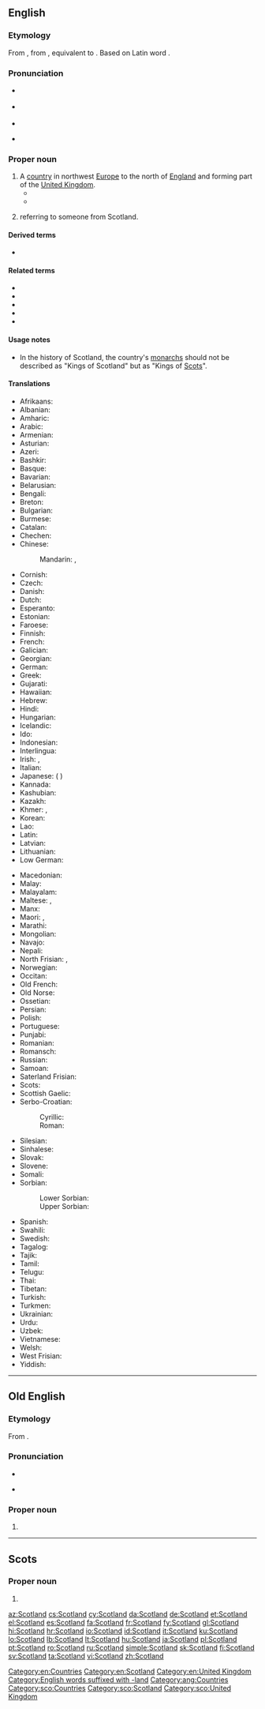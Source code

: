 ==English==
{{wikipedia}}

===Etymology===
From {{etyl|enm|en}}, from {{etyl|ang|en}} {{m|ang|Scotland||Ireland", later also "Scotland|lit=land of the Scots}}, equivalent to {{compound|Scot|land|lang=en|nocat=1}}. Based on Latin word {{m|la|Scotus||Gael}}.

===Pronunciation===
* {{a|UK}} {{IPA|/ˈskɒt.lənd/|lang=en}}
* {{a|US}} {{IPA|/ˈskɑt.lənd/|lang=en}}
* {{audio|en-us-Scotland.ogg|Audio (US)|lang=en}}
* {{a|Scotland|North England}} {{IPA|/ˈskɔʔ.lənd/|lang=en}}

===Proper noun===
{{en-proper noun}}

# A [[country]] in northwest [[Europe]] to the north of [[England]] and forming part of the [[United Kingdom]].
#*{{quote-video||date=Sep 14 2014|{{w|John Oliver}}|{{w|Last Week Tonight with John Oliver}}|1|17|episode=Scottish Independence|network=HBO||Our main story this week is '''Scotland'''. Americans know it as the birthplace of Shrek, and, and that accent you think you can do but actually can’t.}}
#*{{quote-video||date=Sep 14 2014|{{w|John Oliver}}|{{w|Last Week Tonight with John Oliver}}|1|17|episode=Scottish Independence|network=HBO||That’s right. Not even English flag poles can suddenly start treating '''Scotland''' with the respect it deserves. “Get this rag off me! Get it off! I can’t! Get this blue mess off me!”}}
# {{surname|habitational||lang=en|dot=}} referring to someone from Scotland.

====Derived terms====
* {{l|en|Scotland Yard}}

====Related terms====
* {{l|en|Scotch}}
* {{l|en|Scottish}}
* {{l|en|Scots}}
* {{l|en|Scotsman}}
* {{l|en|Scotswoman}}

====Usage notes====
*In the history of Scotland, the country's [[monarch]]s should not be described as "Kings of Scotland" but as "Kings of [[Scots]]".

====Translations====
{{trans-top|country in northwest Europe to the north of England}}
* Afrikaans: {{t|af|Skotland}}
* Albanian: {{t+|sq|Skocia}}
* Amharic: {{t|am|ስኮትላንድ}}
* Arabic: {{t|ar|إِسْكُتْلَنْدَا|f}}
* Armenian: {{t|hy|Շոտլանդիա}}
* Asturian: {{t+|ast|Escocia}}
* Azeri: {{t+|az|Şotlandiya}}
* Bashkir: {{t|ba|Шотландия}}
* Basque: {{t+|eu|Eskozia}}
* Bavarian: {{t|bar|Schottland}}
* Belarusian: {{t|be|Шатландыя|f|tr=Šatlándyja}}
* Bengali: {{t|bn|স্কটল্যান্ড|tr=skaṭlyānḍa|sc=Beng}}
* Breton: {{t+|br|Bro-Skos}}
* Bulgarian: {{t|bg|Шотландия|f|tr=Šotlándija}}
* Burmese: {{t|my|စကော့တလန်နိုင်ငံ}}
* Catalan: {{t+|ca|Escòcia|f}}
* Chechen: {{t|ce|Шотланди}}
* Chinese:
*: Mandarin: {{t+|cmn|蘇格蘭|sc=Hani}}, {{t+|cmn|苏格兰|tr=Sūgélán|sc=Hani}}
* Cornish: {{t|kw|Alban}}
* Czech: {{t+|cs|Skotsko}}
* Danish: {{t+|da|Skotland}}
* Dutch: {{t+|nl|Schotland}}
* Esperanto: {{t|eo|Skotlando}}
* Estonian: {{t+|et|Šotimaa}}
* Faroese: {{t|fo|Skotland|n}}
* Finnish: {{t+|fi|Skotlanti}}
* French: {{t+|fr|Écosse|f}}
* Galician: {{t+|gl|Escocia}}
* Georgian: {{t|ka|შოტლანდია}}
* German: {{t+|de|Schottland|n}}
* Greek: {{t+|el|Σκωτία|f}}
* Gujarati: {{t|gu|સ્કોટલેન્ડ}}
* Hawaiian: {{t|haw|Kekokia}}
* Hebrew: {{t|he|סקוטלנד|m|tr=skótland}}
* Hindi: {{t|hi|स्कॉटलैंड|tr=skoṭlaiṇḍ}}
* Hungarian: {{t+|hu|Skócia}}
* Icelandic: {{t+|is|Skotland}}
* Ido: {{t+|io|Skotia}}
* Indonesian: {{t|id|Skotlandia}}
* Interlingua: {{t|ia|Scotia}}
* Irish: {{t+|ga|Albain|f}}, {{t|ga|Alba}}
* Italian: {{t+|it|Scozia|f}}
* Japanese: {{t+|ja|スコットランド|tr=Sukottorándo}} ({{qualifier|obsolete}} {{t|ja|蘇格蘭}})
* Kannada: {{t|kn|ಸ್ಕಾಟ್‌ಲೆಂಡ್}}
* Kashubian: {{t|csb|Szkòckô}}
* Kazakh: {{t|kk|Шотландия}}
* Khmer: {{t|km|ប្រទេសស្កុត|sc=Khmr|tr=prɑteih skot}}, {{t|km|ស្កុតលែនដ៍|sc=Khmr|tr=skotlɛɛn}}
* Korean: {{t+|ko|스코틀랜드|tr=Seukoteullaendeu|sc=Hang}}
* Lao: {{t|lo|ປະເທດເອກົດ}}
* Latin: {{t|la|Caledonia|f}}
* Latvian: {{t|lv|Skotija|f}}
* Lithuanian: {{t+|lt|Škotija|f}}
* Low German: {{t|nds|Schottland}}
{{trans-mid}}
* Macedonian: {{t+|mk|Шкотска|f|tr=Škótska}}
* Malay: {{t|ms|Scotland}}
* Malayalam: {{t|ml|സ്കോട്ട്‌ലൻഡ്}}
* Maltese: {{t|mt|Skozja}}, {{t|mt|l-Iskozja}}
* Manx: {{t|gv|Albey}}
* Maori: {{t|mi|Kōtarani}}, {{t|mi|Koterangi}}
* Marathi: {{t|mr|स्कॉटलंड}}
* Mongolian: {{t|mn|Шотланд|tr=Šotlánd|sc=Cyrl}}
* Navajo: {{t|nv|Ałnánoodǫ́ǫ́z dineʼé bikéyah}}
* Nepali: {{t|ne|स्कटल्यान्ड}}
* North Frisian: {{t|frr|Schotlönj}}, {{t|frr|Skotlun}}
* Norwegian: {{t+|no|Skottland}}
* Occitan: {{t+|oc|Escòcia|f}}
* Old French: {{t|fro|Escoce|f}}
* Old Norse: {{t|non|Skotland|n}}
* Ossetian: {{t|os|Шотланди}}
* Persian: {{t+|fa|اسکاتلند|tr=Eskâtland}}
* Polish: {{t+|pl|Szkocja|f}}
* Portuguese: {{t+|pt|Escócia|f}}
* Punjabi: {{t|pa|ਸਕਾਟਲੈਂਡ}}
* Romanian: {{t|ro|Scoția|f}}
* Romansch: {{t|rm|Scozia|f}}
* Russian: {{t+|ru|Шотла́ндия|f}}
* Samoan: {{t|sm|Sikotilandi}}
* Saterland Frisian: {{t|stq|Skotlound}}
* Scots: {{t|sco|Scotland}}
* Scottish Gaelic: {{t+|gd|Alba|f}}
* Serbo-Croatian:
*: Cyrillic: {{t|sh|Шко̏тска|f|sc=Cyrl}}
*: Roman: {{t+|sh|Škȍtskā|f}}
* Silesian: {{t|szl|Szkocyjo|f}}
* Sinhalese: {{t|si|ස්කොට්ලන්තය}}
* Slovak: {{t+|sk|Škótsko|n}}
* Slovene: {{t+|sl|Škótska|f}}
* Somali: {{t|so|Skotland}}
* Sorbian:
*: Lower Sorbian: {{t|dsb|Šotiska|f}}
*: Upper Sorbian: {{t|hsb|Šotiska|f}}
* Spanish: {{t+|es|Escocia|f}}
* Swahili: {{t|sw|Uskoti}}
* Swedish: {{t+|sv|Skottland}}
* Tagalog: {{t|tl|Eskosya}}
* Tajik: {{t+|tg|Шотландия}}
* Tamil: {{t|ta|ஸ்காட்லாந்து}}
* Telugu: {{t|te|స్కాట్లాండ్}}
* Thai: {{t|th|สกอตแลนด์|tr=sòk-òt-laen}}
* Tibetan: {{t|bo|སུའུ་ཀེ་ལན་|tr=su ke len|sc=Tibt}}
* Turkish: {{t+|tr|İskoçya}}
* Turkmen: {{t|tk|Şotlandiýa}}
* Ukrainian: {{t|uk|Шотландія|f}}
* Urdu: {{t|ur|سکاٹ لینڈ|tr=skaṭlaiṇḍ}}
* Uzbek: {{t+|uz|Shotlandiya}}
* Vietnamese: {{t+|vi|Scotland}}
* Welsh: {{t|cy|Alban|f|alt=Yr Alban}}
* West Frisian: {{t+|fy|Skotlân}}
* Yiddish: {{t|yi|שאָטלאַנד|tr=shotland}}
{{trans-bottom}}

[[Category:en:Countries]]
[[Category:en:Scotland]]
[[Category:en:United Kingdom]]
[[Category:English words suffixed with -land]]

----
==Old English==
{{wikipedia|lang=ang}}

===Etymology===
From {{compound|Scot|land|lang=ang|t1=Scot|t2=land}}.

===Pronunciation===
* {{IPA|/ˈʃotlɑnd/|lang=ang}}
* {{a|Northumbria}} {{IPA|/ˈskotlɑnd/|lang=ang}}

===Proper noun===
{{ang-proper noun|g=n}}

# {{l|en|Scotland}}

[[Category:ang:Countries]]


----

==Scots==
{{wikipedia|lang=sco}}

===Proper noun===
{{sco-proper noun}}

# {{l|en|Scotland}}

[[Category:sco:Countries]]
[[Category:sco:Scotland]]
[[Category:sco:United Kingdom]]

[[az:Scotland]]
[[cs:Scotland]]
[[cy:Scotland]]
[[da:Scotland]]
[[de:Scotland]]
[[et:Scotland]]
[[el:Scotland]]
[[es:Scotland]]
[[fa:Scotland]]
[[fr:Scotland]]
[[fy:Scotland]]
[[gl:Scotland]]
[[hi:Scotland]]
[[hr:Scotland]]
[[io:Scotland]]
[[id:Scotland]]
[[it:Scotland]]
[[ku:Scotland]]
[[lo:Scotland]]
[[lb:Scotland]]
[[lt:Scotland]]
[[hu:Scotland]]
[[ja:Scotland]]
[[pl:Scotland]]
[[pt:Scotland]]
[[ro:Scotland]]
[[ru:Scotland]]
[[simple:Scotland]]
[[sk:Scotland]]
[[fi:Scotland]]
[[sv:Scotland]]
[[ta:Scotland]]
[[vi:Scotland]]
[[zh:Scotland]]
